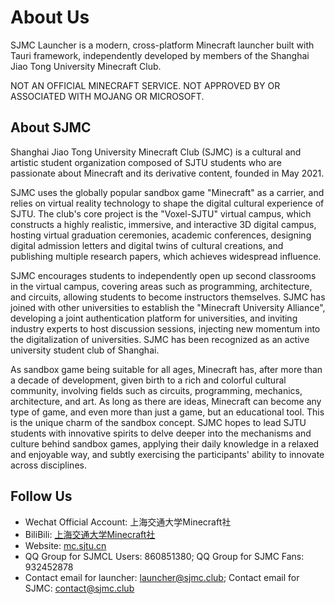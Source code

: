 # About Us

SJMC Launcher is a modern, cross-platform Minecraft launcher built with Tauri framework, independently developed by members of the Shanghai Jiao Tong University Minecraft Club.

NOT AN OFFICIAL MINECRAFT SERVICE. NOT APPROVED BY OR ASSOCIATED WITH MOJANG OR MICROSOFT.

## About SJMC

Shanghai Jiao Tong University Minecraft Club (SJMC) is a cultural and artistic student organization composed of SJTU students who are passionate about Minecraft and its derivative content, founded in May 2021.

SJMC uses the globally popular sandbox game "Minecraft" as a carrier, and relies on virtual reality technology to shape the digital cultural experience of SJTU. The club's core project is the "Voxel-SJTU" virtual campus, which constructs a highly realistic, immersive, and interactive 3D digital campus, hosting virtual graduation ceremonies, academic conferences, designing digital admission letters and digital twins of cultural creations, and publishing multiple research papers, which achieves widespread influence.

SJMC encourages students to independently open up second classrooms in the virtual campus, covering areas such as programming, architecture, and circuits, allowing students to become instructors themselves. SJMC has joined with other universities to establish the "Minecraft University Alliance", developing a joint authentication platform for universities, and inviting industry experts to host discussion sessions, injecting new momentum into the digitalization of universities. SJMC has been recognized as an active university student club of Shanghai.

As sandbox game being suitable for all ages, Minecraft has, after more than a decade of development, given birth to a rich and colorful cultural community, involving fields such as circuits, programming, mechanics, architecture, and art. As long as there are ideas, Minecraft can become any type of game, and even more than just a game, but an educational tool. This is the unique charm of the sandbox concept. SJMC hopes to lead SJTU students with innovative spirits to delve deeper into the mechanisms and culture behind sandbox games, applying their daily knowledge in a relaxed and enjoyable way, and subtly exercising the participants' ability to innovate across disciplines.

## Follow Us
- Wechat Official Account: 上海交通大学Minecraft社
- BiliBili: [上海交通大学Minecraft社](https://space.bilibili.com/393112610)
- Website: [mc.sjtu.cn](https://mc.sjtu.cn)
- QQ Group for SJMCL Users: 860851380; QQ Group for SJMC Fans: 932452878
- Contact email for launcher: launcher@sjmc.club; Contact email for SJMC: contact@sjmc.club